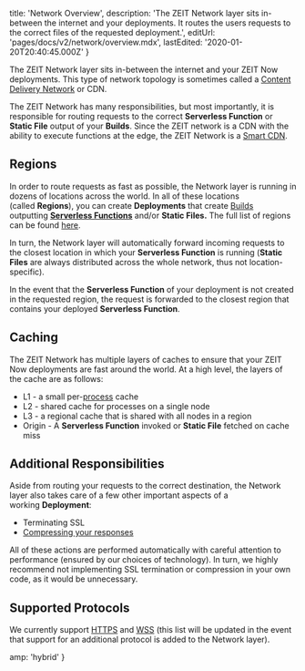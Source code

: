 
  title: 'Network Overview',
  description:
    'The ZEIT Network layer sits in-between the internet and your deployments. It routes the users requests to the correct files of the requested deployment.',
  editUrl: 'pages/docs/v2/network/overview.mdx',
  lastEdited: '2020-01-20T20:40:45.000Z'
}

The ZEIT Network layer sits in-between the internet and your ZEIT Now deployments. This type of network topology is sometimes called a [Content Delivery Network](https://en.wikipedia.org/wiki/Content_delivery_network) or CDN.

The ZEIT Network has many responsibilities, but most importantly, it is responsible for routing requests to the correct **Serverless Function** or **Static File** output of your **Builds**. Since the ZEIT network is a CDN with the ability to execute functions at the edge, the ZEIT Network is a [Smart CDN](/smart-cdn).

## Regions

In order to route requests as fast as possible, the Network layer is running in dozens of locations across the world. In all of these locations (called **Regions**), you can create **Deployments** that create [Builds](/docs/v2/build-step) outputting **[Serverless Functions](/docs/v2/serverless-functions/introduction/)** and/or **Static Files.** The full list of regions can be found [here](/docs/v2/platform/regions-and-providers/).

In turn, the Network layer will automatically forward incoming requests to the closest location in which your **Serverless Function** is running (**Static Files** are always distributed across the whole network, thus not location-specific).

In the event that the **Serverless Function** of your deployment is not created in the requested region, the request is forwarded to the closest region that contains your deployed **Serverless Function**.

## Caching

The ZEIT Network has multiple layers of caches to ensure that your ZEIT Now deployments are fast around the world. At a high level, the layers of the cache are as follows:

- L1 - a small per-[process](<https://en.wikipedia.org/wiki/Process_(computing)>) cache
- L2 - shared cache for processes on a single node
- L3 - a regional cache that is shared with all nodes in a region
- Origin - A **Serverless Function** invoked or **Static File** fetched on cache miss

## Additional Responsibilities

Aside from routing your requests to the correct destination, the Network layer also takes care of a few other important aspects of a working **Deployment**:

- Terminating SSL
- [Compressing your responses](/docs/v2/network/compression/)

All of these actions are performed automatically with careful attention to performance (ensured by our choices of technology). In turn, we highly recommend not implementing SSL termination or compression in your own code, as it would be unnecessary.

## Supported Protocols

We currently support [HTTPS](https://en.wikipedia.org/wiki/HTTPS) and [WSS](https://en.wikipedia.org/wiki/WebSocket) (this list will be updated in the event that support for an additional protocol is added to the Network layer).


  amp: 'hybrid'
}
